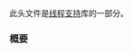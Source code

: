 {{cpp/header/title|hazard_pointer|notes={{mark c++26}}}}
{{cpp/header/navbar}}
此头文件是[[cpp/thread|线程支持]]库的一部分。

{{dsc begin}}
{{dsc h1|类}}
{{dsc inc|cpp/thread/dsc hazard_pointer_obj_base}}
{{dsc inc|cpp/thread/dsc hazard_pointer}}
{{dsc h1|函数}}
{{dsc inc|cpp/thread/dsc make_hazard_pointer}}
{{dsc inc|cpp/thread/hazard_pointer/dsc swap2}}
{{dsc end}}

===概要===
{{cpp/synopsis/hazard_pointer}}

{{langlinks|en|es|ja}}